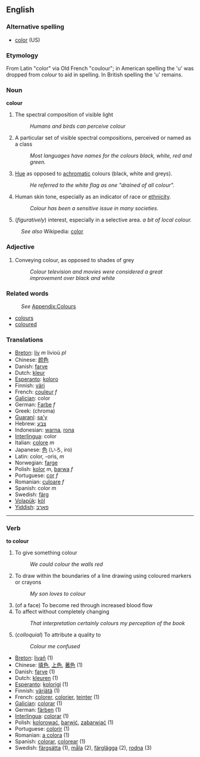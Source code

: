==English==
=== Alternative spelling ===
*[[color]] (US)

=== Etymology ===
From Latin "color" via Old French "coulour"; in American spelling the
'u' was dropped from ''colour'' to aid in spelling. In British spelling the 'u' remains.

=== Noun ===
'''colour'''

# The spectral composition of visible light
#: ''Humans and birds can perceive colour''
# A particular set of visible spectral compositions, perceived or named as a class
#: ''Most languages have names for the colours black, white, red and green.''
# [[Hue]] as opposed to [[achromatic]] colours (black, white and greys).
#: ''He referred to the white flag as one "drained of all colour".''
# Human skin tone, especially as an indicator of race or [[ethnicity]].
#: ''Colour has been a sensitive issue in many societies.''
# (''figuratively'') interest, especially in a selective area. ''a bit of local colour.''

:''See also'' Wikipedia: [[w:color|color]]

=== Adjective ===

# Conveying colour, as opposed to shades of grey
#: ''Colour television and movies were considered a great improvement over black and white''

=== Related words ===
:''See'' [[Wiktionary_Appendix:Colours|Appendix:Colours]]

* [[colours]]
* [[coloured]]

=== Translations ===
*[[Breton]]: [[liv]] ''m'' livioù ''pl''
*Chinese: [[颜色]]
*Danish: [[farve]]
*Dutch: [[kleur]]
*[[Esperanto]]: [[koloro]]
*Finnish: [[väri]]
*French: [[couleur]] ''f''
*[[Galician]]: color 
*German: [[Farbe]] ''f''
*Greek: [[ ]] (chroma)
*[[Guaraní]]: [[sa'y]]
*Hebrew: [[צבע]]
*Indonesian: [[warna]], [[rona]]
*[[Interlingua]]: color
*Italian: [[colore]] ''m''
*Japanese: [[色]] (いろ, iro)
*Latin: color, -oris, ''m''
*Norwegian: [[farge]]
*Polish: [[kolor]] ''m'', [[barwa]] ''f''
*Portuguese: [[cor]] ''f''
*Romanian: [[culoare]] ''f''
*Spanish: color ''m''
*Swedish: [[färg]]
*[[Volapük]]: [[köl]]
*[[Yiddish]]: [[פאַרבּ]]

----
=== Verb ===
'''to colour'''

# To give something colour
#: ''We could colour the walls red''
# To draw within the boundaries of a line drawing using coloured markers or crayons
#: ''My son loves to colour''
# (of a face) To become red through increased blood flow
# To affect without completely changing
#: ''That interpretation certainly colours my perception of the book''
# (''colloquial'') To attribute a quality to
#: ''Colour me confused''

*[[Breton]]: [[livañ]] (1)
*Chinese: [[填色]], [[上色]], [[著色]] (1)
*Danish: [[farve]] (1)
*Dutch: [[kleuren]] (1)
*[[Esperanto]]: [[kolorigi]] (1)
*Finnish: [[värjätä]] (1)
*French: [[colorer]], [[colorier]], [[teinter]] (1)
*[[Galician]]: [[colorar]] (1)
*German: [[färben]] (1)
*[[Interlingua]]: [[colorar]] (1)
*Polish: [[kolorować]], [[barwić]], [[zabarwiać]] (1)
*Portuguese: [[colorir]] (1)
*Romanian: [[a colora]] (1)
*Spanish: [[colorar]], [[colorear]] (1)
*Swedish: [[färgsätta]] (1), [[måla]] (2), [[färglägga]] (2), [[rodna]] (3)